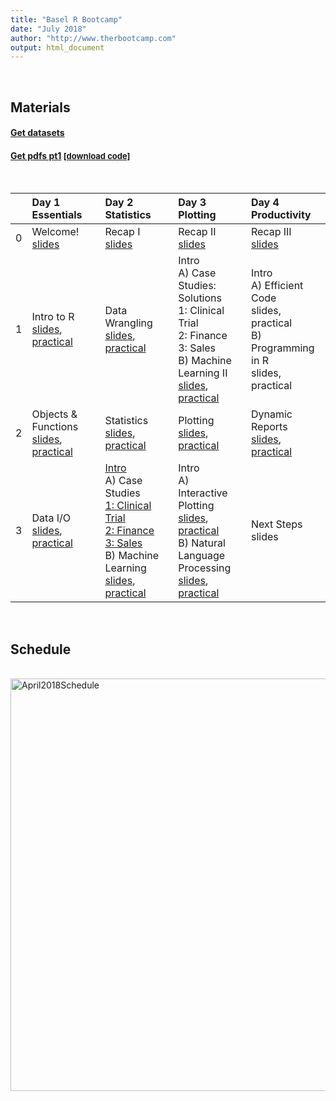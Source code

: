 ```yaml
---
title: "Basel R Bootcamp"
date: "July 2018"
author: "http://www.therbootcamp.com"
output: html_document
---
```


<br>

## Materials

#### <a href="https://raw.githubusercontent.com/therbootcamp/BaselRBootcamp_2018July/master/_sessions/_data/baselrbootcamp_data.zip">Get datasets</a>
#### <a href="https://raw.githubusercontent.com/therbootcamp/BaselRBootcamp_2018July/master/_sessions/_pdf/Baselrbootcamp_slides_pt1.zip">Get pdfs pt1</a> <font size=2><a href="https://raw.githubusercontent.com/therbootcamp/BaselRBootcamp_2018July/master/_sessions/_knit/knit_bootcamp.R">[download code]</a></font>

<br>

|  | Day 1<br>Essentials| Day 2<br>Statistics| Day 3<br>Plotting | Day 4<br> Productivity |
|:--|:-------------|:-------------|:-------------|:--------------|
|0| Welcome!<br>[slides](_sessions/Welcome/Welcome.html) | Recap I<br>[slides](_sessions/RecapI/RecapI.html) | Recap II<br>[slides](_sessions/RecapII/Recap_II.html)| Recap III<br>[slides](_sessions/RecapI/RecapIII.html)  |
|1| Intro to R<br>[slides](_sessions/IntroToR/IntroToR.html), [practical](_sessions/IntroToR/IntroToR_interactive.R) | Data Wrangling<br>[slides](_sessions/Wrangling/Wrangling.html), [practical](_sessions/Wrangling/Wrangling_practical.html) | Intro<br>  A) Case Studies: Solutions<br>1: Clinical Trial<br>2: Finance<br>3: Sales<br> B) Machine Learning II<br>[slides](_sessions/MachineLearningII/MachineLearningII.html), [practical](_sessions/MachineLearningII/MachineLearningII_practical.html) | Intro <br> A) Efficient Code<br>slides, practical <br>B) Programming in R<br>slides, practical|
|2|  Objects & Functions<br>[slides](_sessions/Objects/Objects.html), [practical](_sessions/Objects/Objects_practical.html)| Statistics<br>[slides](_sessions/Statistics/Statistics.html), [practical](_sessions/Statistics/Statistics_practical.html)| Plotting<br>[slides](_sessions/Plotting/Plotting.html), [practical](_sessions/Plotting/Plotting_practical.html)|  Dynamic Reports<br>[slides](_sessions/DynamicReports/DynamicReports.html), [practical](_sessions/DynamicReports/DynamicReports_practical.html)|
|3|   Data I/O<br>[slides](_sessions/DataIO/DataIO.html), [practical](_sessions/DataIO/DataIO_practical.html) | [Intro](_sessions/ChooseI/ChooseI.html) <br> A) Case Studies<br>[1: Clinical Trial](_sessions/CaseStudies/Clinical_Data_Case_Study.html)<br>[2: Finance ](_sessions/CaseStudies/Financial_Data_Case_Study.html)<br>[3: Sales ](_sessions/CaseStudies/Sales_Data_Case_Study.html) <br> B) Machine Learning<br>[slides](_sessions/MachineLearning/MachineLearning.html), [practical](_sessions/MachineLearning/MachineLearning_practical.html) | Intro <br> A) Interactive Plotting<br>[slides](_sessions/Shiny/Shiny.html), [practical](_sessions/Shiny/Shiny_practical.html)<br>B) Natural Language Processing<br>[slides](_sessions/LanguageProcessing/LanguageProcessing.html), [practical](_sessions/LanguageProcessing/LanguageProcessing_practical.html)| Next Steps<br>slides|
<br>

## Schedule

<p align="center"><br>
    <a href="https://therbootcamp.github.io/BaselRBootcamp_2018July/schedule.html"><img border="0" alt="April2018Schedule" src="https://github.com/therbootcamp/therbootcamp.github.io/blob/master/_sessions/_image/schedule_2018Jul.png?raw=true" width=660></a><br>
